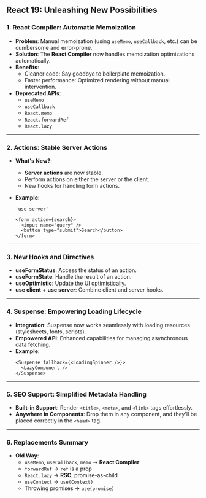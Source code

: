 ## React 19: Unleashing New Possibilities

### 1. **React Compiler: Automatic Memoization**

- **Problem**: Manual memoization (using `useMemo`, `useCallback`, etc.) can be cumbersome and error-prone.
- **Solution**: The **React Compiler** now handles memoization optimizations automatically.
- **Benefits**:
  - Cleaner code: Say goodbye to boilerplate memoization.
  - Faster performance: Optimized rendering without manual intervention.
- **Deprecated APIs**:
  - `useMemo`
  - `useCallback`
  - `React.memo`
  - `React.forwardRef`
  - `React.lazy`

---

### 2. **Actions: Stable Server Actions**

- **What's New?**:
  - **Server actions** are now stable.
  - Perform actions on either the server or the client.
  - New hooks for handling form actions.
- **Example**:

  ```tsx
  'use server'

  <form action={search}>
    <input name="query" />
    <button type="submit">Search</button>
  </form>
  ```

---

### 3. **New Hooks and Directives**

- **useFormStatus**: Access the status of an action.
- **useFormState**: Handle the result of an action.
- **useOptimistic**: Update the UI optimistically.
- **use client** + **use server**: Combine client and server hooks.

---

### 4. **Suspense: Empowering Loading Lifecycle**

- **Integration**: Suspense now works seamlessly with loading resources (stylesheets, fonts, scripts).
- **Empowered API**: Enhanced capabilities for managing asynchronous data fetching.
- **Example**:
  ```tsx
  <Suspense fallback={<LoadingSpinner />}>
    <LazyComponent />
  </Suspense>
  ```

---

### 5. **SEO Support: Simplified Metadata Handling**

- **Built-in Support**: Render `<title>`, `<meta>`, and `<link>` tags effortlessly.
- **Anywhere in Components**: Drop them in any component, and they'll be placed correctly in the `<head>` tag.

---

### 6. **Replacements Summary**

- **Old Way**:
  - `useMemo`, `useCallback`, `memo` → **React Compiler**
  - `forwardRef` → `ref` is a prop
  - `React.lazy` → **RSC**, promise-as-child
  - `useContext` → `use(Context)`
  - Throwing promises → `use(promise)`
